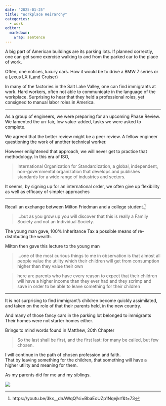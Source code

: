 ```yaml
---
date: "2025-01-25"
title: "Workplace Heirarchy"
categories:
  - work
editor: 
  markdown: 
    wrap: sentence
---
```


A big part of American buildings are its parking lots.
If planned correctly, one can get some exercise walking to and from the parked car to the place of work.

Often, one notices, luxury cars.
How it would be to drive a BMW 7 series or a Lexus LX (Land Cruiser)

In many of the factories in the Salt Lake Valley, one can find immigrants at work.
Hard workers, often not able to communicate in the language of the workplace.
Surprising to hear that they held a professional roles, yet consigned to manual labor roles in America.

------------------------------------------------------------------------

As a group of engineers, we were preparing for an upcoming Phase Review.
We lamented the un-fair, low value-added, tasks we were asked to complete.

We agreed that the better review might be a peer review.
A fellow engineer questioning the work of another technical worker.

However enlightened that approach, we will never get to practice that methodology.
In this era of ISO,

> International Organization for Standardization, a global, independent, non-governmental organization that develops and publishes standards for a wide range of industries and sectors.

It seems, by signing up for an international order, we often give up flexibility as well as efficacy of simpler approaches

------------------------------------------------------------------------

Recall an exchange between Milton Friedman and a college student.^[https://youtu.be/3kx\_\_dnAWqQ?si=BbaEoUZp1Nqejkrf&t=73]

> ...but as you grow up you will discover that this is really a Family Society and not an Individual Society.

The young man gave, 100% Inheritance Tax a possible means of re-distributing the wealth.

Milton then gave this lecture to the young man

> ...one of the most curious things to me in observation is that almost all people value the utility which their children will get from consumption higher than they value their own

> here are parents who have every reason to expect that their children will have a higher income than they ever had and they scrimp and save in order to be able to leave something for their children

------------------------------------------------------------------------

It is not surprising to find immigrant's children become quickly assimilated, and taken on the role of that their parents held, in the new country.

And many of those fancy cars in the parking lot belonged to immigrants
Their homes were not starter homes either.

Brings to mind words found in Matthew, 20th Chapter

> So the last shall be first, and the first last: for many be called, but few chosen.

I will continue in the path of chosen profession and faith.\
That by leaving something for the children, that something will have a higher utility and meaning for them.

As my parents did for me and my siblings.

![](images/20250118_000832.jpg)
